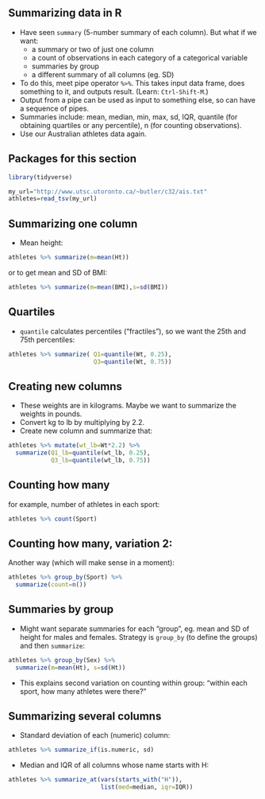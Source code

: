 ## Summarizing data in R
- Have seen `summary` (5-number summary of each column). But what
if we want:
  - a summary or two of just one column
  - a count of observations in each category of a categorical variable
  - summaries by group
  - a different summary of all columns (eg. SD)
- To do this, meet pipe operator `%>%`. This takes input data frame,
does something to it, and outputs result. (Learn: `Ctrl-Shift-M`.) 
- Output from a pipe can be used as input to something else, so can
have a sequence of pipes.
- Summaries include: mean, median, min, max, sd, IQR, quantile (for
obtaining quartiles or any percentile), n (for counting observations).
- Use our Australian athletes data again.

## Packages for this section

```r
library(tidyverse)
```

```r
my_url="http://www.utsc.utoronto.ca/~butler/c32/ais.txt"
athletes=read_tsv(my_url)
```


## Summarizing one column
- Mean height: 

```r
athletes %>% summarize(m=mean(Ht))
```

or to get mean and SD of BMI:

```r
athletes %>% summarize(m=mean(BMI),s=sd(BMI))
```

## Quartiles

- `quantile` calculates percentiles ("fractiles"), so we want the 25th and 75th
percentiles:


```r
athletes %>% summarize( Q1=quantile(Wt, 0.25),
                        Q3=quantile(Wt, 0.75))
```

## Creating new columns

- These weights are in kilograms. Maybe we want to summarize the
weights in pounds.
- Convert kg to lb by multiplying by 2.2.
- Create new column and summarize that: 

```r
athletes %>% mutate(wt_lb=Wt*2.2) %>%
  summarize(Q1_lb=quantile(wt_lb, 0.25),
            Q3_lb=quantile(wt_lb, 0.75))
```

## Counting how many
for example, number of athletes in
each sport: 

```r
athletes %>% count(Sport)
```

## Counting how many, variation 2:

Another way (which will make sense
in a moment):

\small
```r
athletes %>% group_by(Sport) %>%
  summarize(count=n())
```
\normalsize

## Summaries by group
- Might want separate summaries for each “group”, eg. mean and SD
of height for males and females. Strategy is `group_by` (to define the
groups) and then `summarize`: 

```r
athletes %>% group_by(Sex) %>% 
  summarize(m=mean(Ht), s=sd(Ht))
```

- This explains second variation on counting within group: “within each
sport, how many athletes were there?”

## Summarizing several columns

- Standard deviation of each (numeric) column: 

\small
```r
athletes %>% summarize_if(is.numeric, sd)
```
\normalsize

- Median and IQR of all columns whose name starts with H: 

\small
```r
athletes %>% summarize_at(vars(starts_with("H")),
                          list(med=median, iqr=IQR))
```
\normalsize
